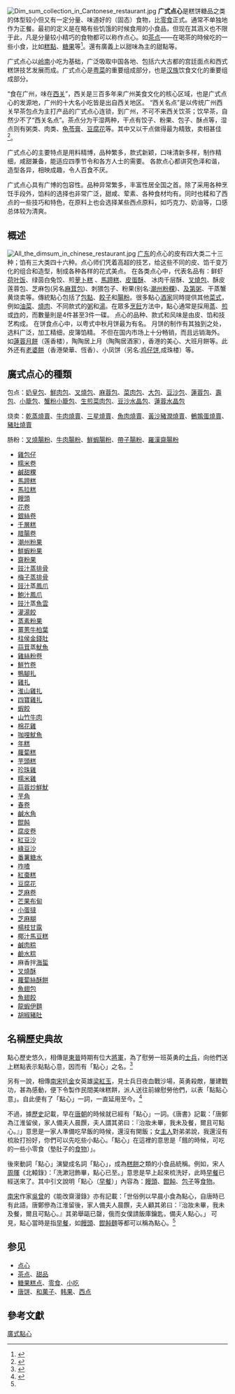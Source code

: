 {{About|'''广式点心'''，下文一律以“点心”称呼|更多不同[[地域|地域]]的点心种类|點心}}
{{Multiple issues|
{{Non-free|time=2021-10-05T18:37:56+00:00}}
{{Advert|time=2021-10-05T18:37:56+00:00}}
}}
[[File:Dim_sum_collection_in_Cantonese_restaurant.jpg|thumb]]
'''广式点心'''是糕饼糖品之类的体型较小但又有一定分量、味道好的（固态）食物，比[[零食|零食]]正式。通常不单独地作为正餐。最初的定义是在略有些饥饿的时候食用的小食品，但现在其涵义也不限于此，凡是分量较小精巧的食物都可以称作点心。如[[茶点|茶点]]——在喝茶的時候吃的一些小食，比如[[糕點|糕點]]、[[糖果|糖果]]等<ref>{{Cite book|title=《有關文化的100個素養》|author=楊明華 編著|location=台北市 |publisher=驛站文化 |ISBN=978-986-6838-80-4|date=2009年7月}}</ref>。還有廣義上以甜味為主的甜點等。

广式点心以[[岭南|岭南]]小吃为基础，广泛吸取中国各地、包括六大古都的宫廷面点和西式糕饼技艺发展而成。广式点心是[[粤菜|粤菜]]的重要组成部分，也是[[汉族|汉族]]饮食文化的重要组成部分。

“食在广州，味在[[西关|西关]]”，西关是三百多年来广州美食文化的核心区域，也是广式点心的发源地，广州的十大名小吃皆是出自西关地区。
“西关名点”是以传统广州西关早茶包点为主打产品的广式点心连锁，到广州，不可不来西关饮茶；饮早茶，自然少不了“西关名点”。茶点分为干湿两种，干点有饺子、粉果、包子、酥点等，湿点则有粥类、肉类、[[龟苓膏|龟苓膏]]、[[豆腐花|豆腐花]]等。其中又以干点做得最为精致，卖相甚佳<ref>{{cite web |title=美味的广州 |url=http://wglj.gz.gov.cn/mwdgz.html |website=广州市文化广电旅游局 |accessdate=2020-07-25 |archive-date=2020-07-25 |archive-url=https://web.archive.org/web/20200725185734/http://wglj.gz.gov.cn/mwdgz.html |dead-url=no }}</ref>。

广式点心的主要特点是用料精博，品种繁多，款式新颖，口味清新多样，制作精细，咸甜兼备，能适应四季节令和各方人士的需要。
各款点心都讲究色泽和谐，造型各异，相映成趣，令人百食不厌。

广式点心具有广博的包容性。品种异常繁多，丰富性居全国之首。除了采用各种烹饪手段外，馅料的选择也非常广泛，甜咸、荤素、各种食材均有。同时也糅和了西点的一些技巧和特色，在原料上也会选择某些西点原料，如巧克力、奶油等，口感总体较为清爽。

== 概述 ==
[[File:All_the_dimsum_in_chinese_restaurant.jpg|thumb]]
[[广东|广东]]的点心的皮有四大类二十三种；馅有三大类四十六种。点心师们凭着高超的技艺，给这些不同的皮、馅千变万化的组合和造型，制成各种各样的花式美点。
在各类点心中，代表名品有：鲜虾[[荷叶饭|荷叶饭]]、绿茵白兔饺、煎[[萝卜糕|萝卜糕]] 、[[馬蹄糕|馬蹄糕]]、[[皮蛋酥|皮蛋酥]]、 冰肉千层酥、[[叉燒包|叉燒包]]、酥皮莲蓉包、芝麻包(另名[[麻茸包|麻茸包]])、刺猥包子、粉果(别名:[[潮州粉粿|潮州粉粿]])、[[及第粥|及第粥]]、干蒸蟹黄烧卖等。傳統點心包括了[[包點|包點]]、[[餃子|餃子]]和[[腸粉|腸粉]]。很多點心[[酒家|酒家]]同時提供其他[[菜式|菜式]]，例如[[油菜|油菜]]、[[燒肉|燒肉]]、不同款式的[[粥|粥]]和[[湯|湯]]。在眾多[[烹飪|烹飪]]方法中，點心通常是採用[[蒸|蒸]]、[[煎|煎]]或[[炸|炸]]的，而數量則是4件甚至3件一碟。
点心的品种、款式和风味是由皮、馅和技艺构成。
在饼食点心中，以粤式中秋月饼最为有名。
月饼的制作有其独到之处，选料广泛，加工精细，皮簿馅精。
不但在国内市场上十分畅销，而且远销海外。如[[蓮蓉月餅|蓮蓉月餅]]（莲香楼），陶陶居上月（陶陶居酒家），香港的美心、大班月餅等。此外还有[[老婆餅|老婆餅]]（香港榮華、恆香）、小凤饼（另名:[[鸡仔饼|鸡仔饼]],成珠楼）等。

== 廣式点心的種類 ==
包点：[[奶皇包|奶皇包]]、[[鮮肉包|鮮肉包]]、[[叉燒包|叉燒包]]、[[麻蓉包|麻蓉包]]、[[菜肉包|菜肉包]]、[[大包|大包]]、[[豆沙包|豆沙包]]、[[蓮蓉包|蓮蓉包]]、[[壽包|壽包]]、[[小籠包|小籠包]]、[[蟹粉|蟹粉]][[小籠包|小籠包]]、[[生煎|生煎]][[菜肉包|菜肉包]]、[[豆沙|豆沙]][[水晶包|水晶包]]、[[蓮蓉|蓮蓉]][[水晶包|水晶包]]

烧卖：[[乾蒸燒賣|乾蒸燒賣]]、[[牛肉燒賣|牛肉燒賣]]、[[三星燒賣|三星燒賣]]、[[魚肉燒賣|魚肉燒賣]]、[[黃沙豬潤燒賣|黃沙豬潤燒賣]]、[[鵪鶉蛋燒賣|鵪鶉蛋燒賣]]、[[豬肚燒賣|豬肚燒賣]]

肠粉：[[叉燒|叉燒]][[腸粉|腸粉]]、[[牛肉|牛肉]][[腸粉|腸粉]]、[[鮮蝦|鮮蝦]][[腸粉|腸粉]]、[[帶子|帶子]][[腸粉|腸粉]]、[[羅漢齋|羅漢齋]][[腸粉|腸粉]]
{{div col|3}}
* [[雞包仔|雞包仔]]
* [[糯米卷|糯米卷]]
* [[鹹甜粿|鹹甜粿]]
* [[馬蹄糕|馬蹄糕]]
* [[馬拉糕|馬拉糕]]
* [[饅頭|饅頭]]
* [[花卷|花卷]]
* [[銀絲卷|銀絲卷]]
* [[千層糕|千層糕]]
* [[腊腸卷|腊腸卷]]
* [[潮州粉果|潮州粉果]]
* [[鮮蝦|鮮蝦]][[粉果|粉果]]
* [[齋|齋]][[粉果|粉果]]
* [[豉汁蒸排骨|豉汁蒸排骨]]
* [[梅子|梅子]][[蒸排骨|蒸排骨]]
* [[豉汁|豉汁]]蒸[[鳳爪|鳳爪]]
* [[鮑汁|鮑汁]][[鳳爪|鳳爪]]
* [[豉汁|豉汁]]蒸[[魚雲|魚雲]]
* [[灌湯餃|灌湯餃]]
* [[蒸素|蒸素]][[粉果|粉果]]
* [[薑|薑]][[蔥|蔥]][[牛柏葉|牛柏葉]]
* [[柱侯|柱侯]][[金錢肚|金錢肚]]
* [[蒜茸|蒜茸]]蒸[[魷魚|魷魚]]
* [[雞絲粉卷|雞絲粉卷]]
* [[鮮竹卷|鮮竹卷]]
* [[鴨腳扎|鴨腳扎]]
* [[雞扎|雞扎]]
* [[淮山|淮山]][[雞扎|雞扎]]
* [[四寶|四寶]][[雞扎|雞扎]]
* [[蝦餃|蝦餃]]
* [[山竹牛肉|山竹牛肉]]
* [[棉花雞|棉花雞]]
* [[咖哩|咖哩]][[魷魚|魷魚]]
* [[年糕|年糕]]
* [[蘿蔔糕|蘿蔔糕]]
* [[芋頭糕|芋頭糕]]
* [[珍珠雞_(點心)|珍珠雞]]
* [[糯米雞|糯米雞]]
* [[蒜蓉炒鮮魷|蒜蓉炒鮮魷]]
* [[芋角|芋角]]
* [[春卷|春卷]]
* [[鹹水角|鹹水角]]
* [[餛飩|餛飩]]
* [[腐皮卷|腐皮卷]]
* [[紅豆湯|紅豆沙]]
* [[綠豆湯|綠豆沙]] 
* [[番薯糖水|番薯糖水]]
* [[咋喳|咋喳]]
* [[紅棗糕|紅棗糕]]
* [[豆腐花|豆腐花]]
* [[芝麻卷|芝麻卷]]
* [[芒果布甸|芒果布甸]]
* [[小蛋撻|小蛋撻]]
* [[芝麻糊|芝麻糊]]
* [[楊枝甘露|楊枝甘露]]
* [[椰汁馬豆糕|椰汁馬豆糕]]
* [[鹹肉粽|鹹肉粽]]
* [[鹼水粽|鹼水粽]]
* 麻香拌[[海蜇|海蜇]]
* [[叉燒酥|叉燒酥]]
* [[蘿蔔絲酥餅|蘿蔔絲酥餅]]
* [[魚翅包|魚翅包]]
* [[魚翅餃|魚翅餃]]
* [[龍蝦伊麵|龍蝦伊麵]]
* [[胡椒豬肚|胡椒豬肚]]
{{div col end}}

==名稱歷史典故==
{{See|點心}}
點心歷史悠久，相傳是[[东晋|東晉]]時期有位大[[將軍|將軍]]，為了慰勞一班英勇的[[士兵|士兵]]，向他們送上糕點表示點點心意，因而有「點心」之名。<ref>{{Cite web|title=點心歷史悠久盡顯師傅心意，有線新聞|url=http://otv.i-cable.com/ci/videopage/program/54125}}</ref>

另有一說，相傳[[南宋|南宋]]抗[[金朝|金]]女英雄[[梁夫人|梁紅玉]]，見士兵日夜血戰沙場，英勇殺敵，屢建戰功，甚為感動，便下令製作民間美味糕餅，派人送往前線慰勞他們，以表「點點心意」。自此便有了「點心」一詞，一直延用至今。<ref name=":0">{{Cite web|title=點心點解叫「點心」？ ，巴士的報|url=https://www.bastillepost.com/hongkong/article/1116073-點心點解叫「點心」？|access-date=2022-06-25|archive-date=2019-06-08|archive-url=https://web.archive.org/web/20190608182556/https://www.bastillepost.com/hongkong/article/1116073-%e9%bb%9e%e5%bf%83%e9%bb%9e%e8%a7%a3%e5%8f%ab%e3%80%8c%e9%bb%9e%e5%bf%83%e3%80%8d%ef%bc%9f}}</ref>

不過，據[[历史|歷史]]記載，早在[[唐朝|唐朝]]的時候就已經有「點心」一詞。《唐書》記載：「唐鄭為江淮留侯，家人備夫人晨饌，夫人謂其弟曰：『治妝未畢，我未及餐，爾且可點心。』」意思是一家人準備吃早飯的時候，還沒有開飯；女[[主人|主人]]對弟弟說，我還沒有梳妝打扮好，你們可以先吃些小點心。「點心」在這裡的意思是「餓的時候，可吃的一些小零食（墊肚子的[[食物|食物]]）」。

後來動詞「點心」演變成名詞「點心」，成為[[糕点|糕餅]]之類的小食品統稱。例如，宋人[[周暉|周暉]]《北轅錄》：「洗漱冠飾畢，點心已至。」意思是早上起來梳洗好，此時[[早餐|早餐]]已經送來了。其中引文說明「點心（[[早餐|早餐]]）」內容為：[[饅頭|饅頭]]、[[餛飩|餛飩]]、[[包子|包子]]等[[食物|食物]]。

[[南宋|南宋]]作家[[吳曾|吳曾]]的《能改齋漫錄》亦有記載：「世俗例以早晨小食為點心，自唐時已有此語。唐鄭傪為江淮留後，家人備夫人晨饌，夫人顧其弟曰：『治妝未畢，我未及餐，爾且可點心。』其弟舉甌已罄，俄而女僕請飯庫鑰匙，備夫人點心。」 可見，點心當時是指[[早餐|早餐]]，如[[馒头|饅頭]]、[[餛飩麵|餛飩麵]]等都可以稱為點心。<ref name=":0" />

==参见==
{{Commonscat|Dim sum}}
*[[点心|点心]]
*[[茶点|茶点]]、[[甜品|甜品]]
*[[糖果糕点|糖果糕点]]、[[零食|零食]]、[[小吃|小吃]]
*[[唐饼|唐饼]]、[[和菓子|和菓子]]、[[韩果|韩果]]、[[西点|西点]]

== 參考文獻 ==
{{Reflist}}
{{粤菜}}
[[Category:廣式點心|]]